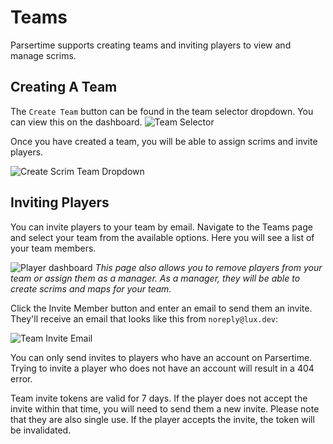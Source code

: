 
# Teams
Parsertime supports creating teams and inviting players to view and manage scrims. 

## Creating A Team
The `Create Team` button can be found in the team selector dropdown. You can view this on the dashboard.
![Team Selector](/team-selector.png)

Once you have created a team, you will be able to assign scrims and invite players.

![Create Scrim Team Dropdown](/create-scrim-team-dropdown.png)

## Inviting Players
You can invite players to your team by email. Navigate to the Teams page and select your 
team from the available options. Here you will see a list of your team members. 

![Player dashboard](/player-dashboard.png)
*This page also allows you to remove players from your team or assign them as a manager.
As a manager, they will be able to create scrims and maps for your team.*

Click the Invite Member button and enter an email to send them an invite. They'll 
receive an email that looks like this from `noreply@lux.dev`:

![Team Invite Email](/team-invite.png)

<Callout type="warning" emoji="⚠️">
  You can only send invites to players who have an account on Parsertime.
  Trying to invite a player who does not have an account will result in a 404 error.
</Callout>

Team invite tokens are valid for 7 days. If the player does not accept the invite within
that time, you will need to send them a new invite. Please note that they are also
single use. If the player accepts the invite, the token will be invalidated.

